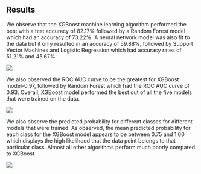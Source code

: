 ## Results

We observe that the XGBoost machine learning algorithm performed the best with a test accuracy of 82.17% followed by a Random Forest model which had an accuracy of 73.22%. A neural network model was also fit to the data but it only resulted in an accuracy of 59.88%, followed by Support Vector Machines and Logistic Regression which had accuracy rates of 51.21% and 45.67%.

![](imgs/Screenshot.png){fig-align="center"}

We also observed the ROC AUC curve to be the greatest for XGBoost model-0.97, followed by Random Forest which had the ROC AUC curve of 0.93. Overall, XGBoost model performed the best out of all the five models that were trained on the data.

![](imgs/roc-auc.png){fig-align="center"}

We also observe the predicted probability for different classes for different models that were trained. As observed, the mean predicted probability for each class for the XGBoost model appears to be between 0.75 and 1.00 which displays the high likelihood that the data point belongs to that particular class. Almost all other algorithms perform much poorly compared to XGBoost

![](imgs/model-prediction-certainty-by-class.png){fig-align="center"}

